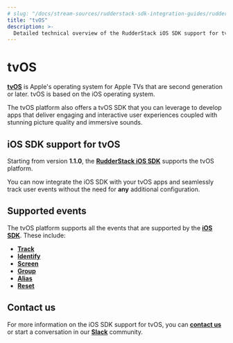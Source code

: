```yaml
---
# slug: "/docs/stream-sources/rudderstack-sdk-integration-guides/rudderstack-ios-sdk"
title: "tvOS"
description: >-
  Detailed technical overview of the RudderStack iOS SDK support for tvOS.
---
```


# tvOS

[**tvOS**](https://developer.apple.com/tvos/) is Apple's operating system for Apple TVs that are second generation or later. tvOS is based on the iOS operating system.

The tvOS platform also offers a tvOS SDK that you can leverage to develop apps that deliver engaging and interactive user experiences coupled with stunning picture quality and immersive sounds.

## iOS SDK support for tvOS

Starting from version <strong>1.1.0</strong>, the [**RudderStack iOS SDK**](https://rudderstack.com/docs/stream-sources/rudderstack-sdk-integration-guides/rudderstack-ios-sdk/) supports the tvOS platform. 

<div class="successBlock">

You can now integrate the iOS SDK with your tvOS apps and seamlessly track user events without the need for <strong>any</strong> additional configuration.
</div>

## Supported events

The tvOS platform supports all the events that are supported by the [**iOS SDK**](https://rudderstack.com/docs/stream-sources/rudderstack-sdk-integration-guides/rudderstack-ios-sdk/). These include:

* [**Track**](https://rudderstack.com/docs/stream-sources/rudderstack-sdk-integration-guides/rudderstack-ios-sdk/#track)
* [**Identify**](https://rudderstack.com/docs/stream-sources/rudderstack-sdk-integration-guides/rudderstack-ios-sdk/#identify)
* [**Screen**](https://rudderstack.com/docs/stream-sources/rudderstack-sdk-integration-guides/rudderstack-ios-sdk/#screen)
* [**Group**](https://rudderstack.com/docs/stream-sources/rudderstack-sdk-integration-guides/rudderstack-ios-sdk/#group)
* [**Alias**](https://rudderstack.com/docs/stream-sources/rudderstack-sdk-integration-guides/rudderstack-ios-sdk/#alias)
* [**Reset**](https://rudderstack.com/docs/stream-sources/rudderstack-sdk-integration-guides/rudderstack-ios-sdk/#reset)

## Contact us

For more information on the iOS SDK support for tvOS, you can [**contact us**](mailto:%20docs@rudderstack.com) or start a conversation in our [**Slack**](https://rudderstack.com/join-rudderstack-slack-community) community.



